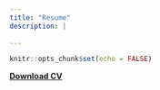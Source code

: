 ```yaml
---
title: "Resume"
description: |
  
---
```


```r
knitr::opts_chunk$set(echo = FALSE)
```

[**Download CV**](CV/personal_website_resume.pdf)


